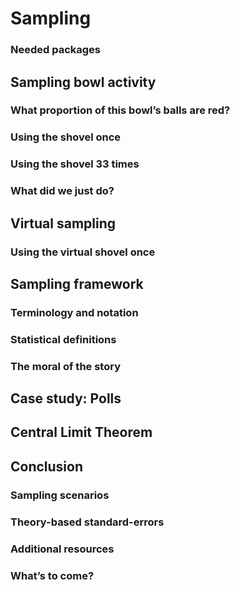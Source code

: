 # Sampling {#sampling}

### Needed packages {-#sampling-packages}

## Sampling bowl activity {#sampling-activity}

### What proportion of this bowl's balls are red?
### Using the shovel once 
### Using the shovel 33 times {#student-shovels}
### What did we just do? {#sampling-what-did-we-just-do}

## Virtual sampling {#sampling-simulation}

### Using the virtual shovel once

## Sampling framework {#sampling-framework}

### Terminology and notation {#terminology-and-notation}
### Statistical definitions {#sampling-definitions}
### The moral of the story {#moral-of-the-story}

## Case study: Polls {#sampling-case-study}

## Central Limit Theorem {#sampling-conclusion-central-limit-theorem}

## Conclusion {#sampling-conclusion}

### Sampling scenarios {#sampling-conclusion-table}
### Theory-based standard-errors {#theory-se}
### Additional resources

### What's to come?
